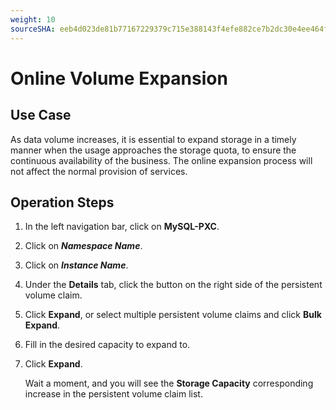 ```yaml
---
weight: 10
sourceSHA: eeb4d023de81b77167229379c715e388143f4efe882ce7b2dc30e4ee464f730b
---
```


# Online Volume Expansion

## Use Case

As data volume increases, it is essential to expand storage in a timely manner when the usage approaches the storage quota, to ensure the continuous availability of the business. The online expansion process will not affect the normal provision of services.

## Operation Steps

<Tabs>
<Tab label="Web Console">

1. In the left navigation bar, click on **MySQL-PXC**.

2. Click on ***Namespace Name***.

3. Click on ***Instance Name***.

4. Under the **Details** tab, click the button on the right side of the persistent volume claim.

5. Click **Expand**, or select multiple persistent volume claims and click **Bulk Expand**.

6. Fill in the desired capacity to expand to.

7. Click **Expand**.

   Wait a moment, and you will see the **Storage Capacity** corresponding increase in the persistent volume claim list.

</Tab>
</Tabs>
